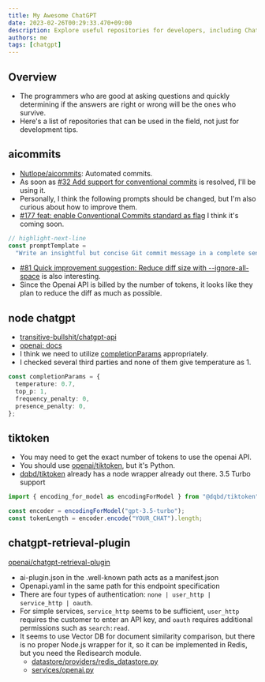 ```yaml
---
title: My Awesome ChatGPT
date: 2023-02-26T00:29:33.470+09:00
description: Explore useful repositories for developers, including ChatGPT and other tools that can streamline your workflow and increase productivity.
authors: me
tags: [chatgpt]
---
```


## Overview

- The programmers who are good at asking questions and quickly determining if the answers are right or wrong will be the ones who survive.
- Here's a list of repositories that can be used in the field, not just for development tips.

## aicommits

- [Nutlope/aicommits](https://github.com/Nutlope/aicommits): Automated commits.
- As soon as [#32 Add support for conventional commits](https://github.com/Nutlope/aicommits/issues/32) is resolved, I'll be using it.
- Personally, I think the following prompts should be changed, but I'm also curious about how to improve them.
- [#177 feat: enable Conventional Commits standard as flag](https://github.com/Nutlope/aicommits/pull/177/files) I think it's coming soon.

```ts title="src/utils/openai.ts#L7"
// highlight-next-line
const promptTemplate =
  "Write an insightful but concise Git commit message in a complete sentence in present tense for the following diff without prefacing it with anything:";
```

- [#81 Quick improvement suggestion: Reduce diff size with --ignore-all-space](https://github.com/Nutlope/aicommits/issues/81#issuecomment-1443077579) is also interesting.
- Since the Openai API is billed by the number of tokens, it looks like they plan to reduce the diff as much as possible.

## node chatgpt

- [transitive-bullshit/chatgpt-api](https://github.com/transitive-bullshit/chatgpt-api)
- [openai: docs](https://platform.openai.com/docs/api-reference/completions/create#completions/create-temperature)
- I think we need to utilize [completionParams](https://github.com/transitive-bullshit/chatgpt-api/blob/main/src/types.ts#L62) appropriately.
- I checked several third parties and none of them give temperature as 1.

```ts
const completionParams = {
  temperature: 0.7,
  top_p: 1,
  frequency_penalty: 0,
  presence_penalty: 0,
};
```

## tiktoken

- You may need to get the exact number of tokens to use the openai API.
- You should use [openai/tiktoken](https://github.com/openai/tiktoken), but it's Python.
- [dqbd/tiktoken](https://github.com/dqbd/tiktoken) already has a node wrapper already out there. 3.5 Turbo support

```ts
import { encoding_for_model as encodingForModel } from "@dqbd/tiktoken";

const encoder = encodingForModel("gpt-3.5-turbo");
const tokenLength = encoder.encode("YOUR_CHAT").length;
```

## chatgpt-retrieval-plugin

[openai/chatgpt-retrieval-plugin](https://github.com/openai/chatgpt-retrieval-plugin)

- ai-plugin.json in the .well-known path acts as a manifest.json
- Openapi.yaml in the same path for this endpoint specification
- There are four types of authentication: `none | user_http | service_http | oauth`.
- For simple services, `service_http` seems to be sufficient, `user_http` requires the customer to enter an API key, and `oauth` requires additional permissions such as `search:read`.
- It seems to use Vector DB for document similarity comparison, but there is no proper Node.js wrapper for it, so it can be implemented in Redis, but you need the Redisearch module.
  - [datastore/providers/redis_datastore.py](https://github.com/openai/chatgpt-retrieval-plugin/blob/main/datastore/providers/redis_datastore.py)
  - [services/openai.py](https://github.com/openai/chatgpt-retrieval-plugin/blob/38b46e1926ba1b4bf04263e85afe6b661efec1b6/services/openai.py#L23)
